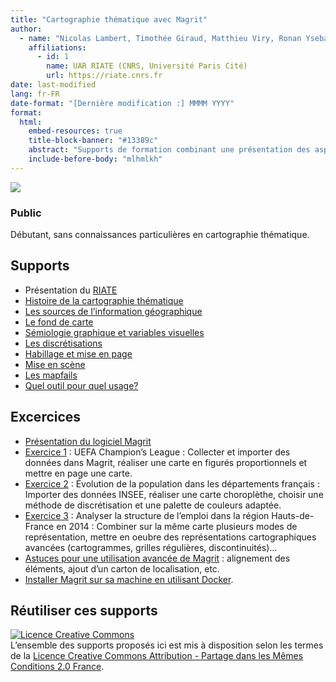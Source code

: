 ```yaml
---
title: "Cartographie thématique avec Magrit"
author:
  - name: "Nicolas Lambert, Timothée Giraud, Matthieu Viry, Ronan Ysebaert"
    affiliations:
      - id: 1
        name: UAR RIATE (CNRS, Université Paris Cité)
        url: https://riate.cnrs.fr  
date: last-modified
lang: fr-FR
date-format: "[Dernière modification :] MMMM YYYY"
format: 
  html:
    embed-resources: true
    title-block-banner: "#13389c"
    abstract: "Supports de formation combinant une présentation des aspects théoriques relatifs à la cartographie thématique et une mise en pratique avec le logiciel libre en ligne [Magrit](https://magrit.cnrs.fr)."
    include-before-body: "mlhmlkh"
---
```



![](https://raw.githubusercontent.com/magrit-formations/.github/main/profile/img.png)    

### Public 
Débutant, sans connaissances particulières en cartographie thématique.

## Supports

- Présentation du [RIATE](https://riate.cnrs.fr)
- [Histoire de la cartographie thématique](https://magrit-formations.github.io/histoire_carto)
- [Les sources de l'information géographique](https://magrit-formations.github.io/infogeo_sources)
- [Le fond de carte](https://magrit-formations.github.io/fond_de_carte)
- [Sémiologie graphique et variables visuelles](https://magrit-formations.github.io/variables_visuelles)
- [Les discrétisations](https://magrit-formations.github.io/discretisation)
- [Habillage et mise en page](https://magrit-formations.github.io/mise_en_page) 
- [Mise en scène](https://magrit-formations.github.io/mise_en_scene)
- [Les mapfails](https://magrit-formations.github.io/mapfails)
- [Quel outil pour quel usage?](https://magrit-formations.github.io/outils_carto/)


## Excercices

- [Présentation du logiciel Magrit](https://magrit-formations.github.io/magrit_exercices/#/1)
- [Exercice 1](https://magrit-formations.github.io/magrit_exercices/#/4) : UEFA Champion's League : Collecter et importer des données dans Magrit, réaliser une carte en figurés proportionnels et mettre en page une carte.
- [Exercice 2](https://magrit-formations.github.io/magrit_exercices/#/5) : Évolution de la population dans les départements français : Importer des données INSEE, réaliser une carte choroplèthe, choisir une méthode de discrétisation et une palette de couleurs adaptée. 
- [Exercice 3](https://magrit-formations.github.io/magrit_exercices/#/6) : Analyser la structure de l'emploi dans la région Hauts-de-France en 2014 : Combiner sur la même carte plusieurs modes de représentation, mettre en oeubre des représentations cartographiques avancées (cartogrammes, grilles régulières, discontinuités)...
- [Astuces pour une utilisation avancée de Magrit](https://magrit-formations.github.io/magrit_exercices/#/7) : alignement des éléments, ajout d'un carton de localisation, etc.
- [Installer Magrit sur sa machine en utilisant Docker](https://magrit-formations.github.io/magrit_exercices/#/12).

## Réutiliser ces supports
<a rel="license" href="http://creativecommons.org/licenses/by-sa/2.0/fr/"><img alt="Licence Creative Commons" style="border-width:0" src="https://i.creativecommons.org/l/by-sa/2.0/fr/88x31.png" /></a><br />L'ensemble des supports proposés ici est mis à disposition selon les termes de la <a rel="license" href="http://creativecommons.org/licenses/by-sa/2.0/fr/">Licence Creative Commons Attribution -  Partage dans les Mêmes Conditions 2.0 France</a>.
